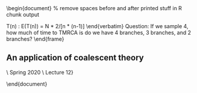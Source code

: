 \documentclass{beamer}
\usepackage{amsmath}
\usepackage{graphicx}
\usepackage{hyperref}
\setbeamertemplate{footline}[frame number]{}
\title{The Coalescent: Expectations of the Past \\ Dem260 Math Demog
  \\ Spring 2020 \\ Lecture 11}
\author{Joshua R. Goldstein}

\begin{document}
% remove spaces before and after printed stuff in R chunk output
\renewenvironment{knitrout}{\setlength{\topsep}{0mm}}{}  
\maketitle

\section{Intro}

\begin{frame}{Agenda for today}
  \begin{enumerate}
  \item Big picture: What is ``coalescent theory''?
  \item Time to TMRCA
  \item Inferring population size
  \end{enumerate}
\end{frame}


\begin{frame}{Big picture}

  Nomenclature:
  \begin{itemize}
  \item Coalescent theory is not a theory.
  \item It's a model for the probability of different histories
  \item ``the'' coalescent is a bit confusing. We're not inferring the
    actual history of common ancestry, just the probabilities
  \end{itemize}
\end{frame}

 \begin{frame}{An actual``picture''}
   \begin{columns}
     \begin{column}{0.5\textwidth}
       \includegraphics[width=1.1\textwidth]{../coalescent/cutter_diagram.png}
     \end{column}
     \begin{column}{0.5\textwidth}
       \small
       \begin{itemize}
       \item Top panel is a Fisher-Wright instance, ordered so that lines
         don't cross.
       \item Haplotype is a sequence (we are diploids, each 
         contributing 2 haplotypes). But let's just think of each line as
         an individual, for now.
       \item We can find The Most Recent Common Ancestor (TMRCA) of
         \alert{sample} (dark purple). Who and when would the MRCA of the top two
         individuals be?
       \end{itemize}
     \end{column}
   \end{columns}
 \end{frame}


\begin{frame}{More on the ``picture''}

   \begin{columns}
     \begin{column}{0.5\textwidth}
       \includegraphics[width=1.1\textwidth]{../coalescent/cutter_diagram.png}
     \end{column}
     \begin{column}{0.5\textwidth}
       \small
  \begin{itemize}
  \item Our sample $\neq$ even all {\em extant } descendants of the MRCA. What
    does this mean?
  \item Our sample $\neq$ all of the descendants of the MRCA. What
    does this mean?
  \item If we chose two descendants at random, would we always get
    same MRCA? 
  \end{itemize}

     \end{column}
   \end{columns}

 % insert cutter figure
  \alert{When we model coalescence we are thinking backwards in time.}
  
\end{frame}

\begin{frame}{Our first question: When was MRCA?}

  If we sample two individuals (today), how long ago was their MRCA?\\
  (Note: question is not ``who'')
  \begin{itemize}
  \item Our answer will in terms of the probability of MRCA being 1
    generation ago, 2 generations ago, etc.
  \item We'll assume Fisher-Wright (constant N, each gen randomly
    picks parents)
  \item The answer is surprisingly simple :)
  \end{itemize}
\end{frame}


\begin{frame}{Our answer (1)}
  Let's assume we have $N$ lines in Fisher-Wright (Note: I'm not using $2N$.)
  \begin{itemize}
  \item The chance that two sampled people have same parent is $1/N$, right?
  \item Thus $P(T_{MRCA} = 1) = 1/N$.
  \item What is $P(T_{MRCA} = 2) = $?
  \item What is $P(T_{MRCA} = n) = $?
  \end{itemize}
\end{frame}


\begin{frame}{Our answer (2)}

  Let's go to continuous time (reasonable if pop is big and time scale
  is long).
  
  Hazard of coalescence = $c = 1/N$.
  Probability of coalescence at time $t$ = $\ell(t) h(t) = e^{-ct} c$

  What is expected time of coalescence? Think life expectancy.
  \pause
  $E(T_{MRCA})$ if two samples: $1/c = 1/(1/N) = N$
\end{frame}

\begin{frame}{TMRCA}
  Let's simulate
  \begin{itemize}
  \item 1 time, without random seed, letting N = 40, ngen = 200, mu = 0
  \item Average over 100 FW simulations
  \item What is variance of outcome? Is it what we would expect from
    exponential?
  \end{itemize}
\end{frame}

\begin{frame}{Break}
\end{frame}

\begin{frame}{Mutation and inference of TMRCA and $N$}
  \begin{itemize}
  \item Say mutations occur at a constant rate $\mu$ ($10^{-8}$?)
  \item Each year we would expect $\mu$ mutations, and over $T$ years we
    would expect $T\mu$ mutations.
  \item Say we observe that two people differ at $k$ sites of the
    genome.
    \begin{itemize}
    \item When was TMRCA?
    \item How big is the population?
    \end{itemize}
  \end{itemize}
\end{frame}

\begin{frame}{Mutation, continued}
  \begin{itemize}
  \item When was TMRCA?
  \item How big is the population?
  \end{itemize}
  
  Picture ($\Lambda$)
  Tree length = $2T$
  Expected number of mutations:
  $$
  E(k) = E(2T\mu) = \bar{T} 2 \mu
  $$
  Since,
  $$
  \bar{T} = E(TMRCA) = N
  $$
  If we observe on average $\bar{k}$ mutations, then
  $$
  E(k) = N 2 \mu \rightarrow \hat{N} = {\bar{k} \over 2 \mu}
  $$ 
\end{frame}  


\begin{frame}{Inference of population size, simulation}
  \begin{itemize}
  \item We do FW with mutations
  \item Average pairwise differences
  \item Divide by $2\mu$ to get our estimate
  \item We can repeat a bunch of times and see average estimate
    converges to the truth
  \end{itemize}
  Break-out.
\end{frame}

\begin{frame}{Break number 2}
\end{frame}  

\begin{frame}{Coalescence of a sample of $n$ individuals}
  \begin{itemize}
  \item This is covered on pages 42 and 43 of Gillespie
  \item We'll just do one quick example, accepting the result
  \end{itemize}
\end{frame}

\begin{frame}[fragile]{A sample of 3: Note we're using $N$ (instead of
    $2N$)}

\begin{verbatim}

        *            _______
       / \
      /   \          
     /     \         T(2) : E(T(2)) = N
    /       \
   /         *       _______
  /         / \
 /         /   \     T(3) : E(T(3)) = N * 2/[3*2]
*         *     *    _______

                      ...
                     _______
                     T(n) : E(T(n)) = N * 2/[n * (n-1)]
\end{verbatim}
  Question: If we sample 4, how much of time to TMRCA
  is do we have 4 branches, 3 branches, and 2 branches?
\end{frame}



## An application of coalescent theory
  \\ Spring 2020 \\ Lecture 12}
\author{Joshua R. Goldstein}

\begin{document}
% remove spaces before and after printed stuff in R chunk output
\renewenvironment{knitrout}{\setlength{\topsep}{0mm}}{}  
\maketitle

\section{Intro}

\begin{frame}{Agenda for today}
  \begin{enumerate}
  \item Coalesence when population size is changing
  \item Inference from MRCA times
  \item ($n > 2$ comparisons and relative branch lengths)
  \item Demo: Using real mtDNA to estimate population sizes. 
  \end{enumerate}
\end{frame}

\begin{frame}{Caveat: We're still using $N$ (not $2N$) as the number
    of haploids}
\end{frame}

\begin{frame}{Last time}
  \begin{itemize}
  \item We defined the coalescent as the stochastic process going
    back in time to common ancestors
  \item For constant population size, we proved that time to
    coalescence for a sample pair is exponential.
  \item We showed (math and simulation) that $E(T) = N$.
  \item We showed that we could estimate $N$ from observed mutations
    if we knew the mutation rate
  \item Last time was models, today mostly application to making
    inferences about the real history of human populations.
  \end{itemize}      
\end{frame}

\begin{frame}{Coalesence when population is changing}
  \begin{itemize}
  \item Last time we said hazard of coalescence was $h = c = 1/N$.
  \item What is hazard of coalesence in one generation for two
    different populations: $N =
    1000$? $N = 2000$?
    \pause
  \item What if within the same population $N(t) = 1000$ and $N(t+1)
    = 2000$? (Hint: we still follow FW in allowing children to
    choose their parents.)
    \pause
  \item If the population size changes over time $N(t)$, then hazards
    of coalescence in will change too: $h(t) = 1/N(t)$.
  \end{itemize}
\end{frame}

\begin{frame}[fragile]{A small simulation}
  <<size="tiny",fig.height = 3>>=
  N_recent = 5000 ## population last T_thresh years
  T_thresh = 1000
  N_ancient = 500 ## earlier population
  n = 1000 ## sampled individuals
  set.seed(0.4886)
  T1 <- rexp(n, rate = 1/N_recent) ## give everyone a chance to coalesce 
  T1[T1 > T_thresh] <- NA ## if they don't in 1st 1000 years, resample them
  n2 <- sum(is.na(T1))
  T2 <- T_thresh + rexp(n2, rate = 1/N_ancient) ## at ancient rate
  T.vec <- c(T1, T2)
  hist(T.vec, breaks = seq(0, 5000, 250))
  @
  Q: How could we estimate population sizes from this histogram?
\end{frame}

\begin{frame}[fragile]{A small simulation, Demography Returns!}
  <<size="small",fig.height = 3>>=
  T.vec <- sort(T.vec)
  St = (n:1)/n
  par(mfrow = c(1,2))
  plot(T.vec, St); abline(v = T_thresh); plot(T.vec, log(St)); abline(v = T_thresh);
  @
  Q: How can we estimate hazards from this histogram?
\end{frame}

\begin{frame}{Our approach}
  \begin{itemize}
  \item Say we have $i$ pairs of haploids
  \item We then compute how many pairwise differences there are,
    but instead of computing $\bar{k}$, we keep the distributional
    information $k_i$.
  \item Each $k_i$ implies a $T_i$
  \item We then have a set of ``death times'' (coalescence times),
    can build a life table, estimate the hazards, and infer
    $N(t)$.
  \end{itemize}
\end{frame}   


\begin{frame}{Detour to length of branches}
\end{frame}
\begin{frame}[fragile]{A sample of 3: Note we're using $N$ (not $2N$)}
\begin{verbatim}

        *            _______
       / \
      /   \          
     /     \         T(2) : E(T(2)) = N
    /       \
   /         *       _______
  /         / \
 /         /   \     T(3) : E(T(3)) = N * 2/[3*2]
*         *     *    _______

                      ...
                     _______
                     T(n) : E(T(n)) = N * 2/[n * (n-1)]
\end{verbatim}
  Intuition: when we have more individuals, there's more chance that
  \alert{some pair} of them will coalesce.
\end{frame}  
\begin{frame}[fragile]{A sample of 3: Note we're using $N$ (not $2N$)}
\begin{verbatim}

        *            _______
       / \
      /   \          
     /     \         T(2) : E(T(2)) = N
    /       \
   /         *       _______
  /         / \
 /         /   \     T(3) : E(T(3)) = N * 2/[3*2]
*         *     *    _______

                      ...
                     _______
                     T(n) : E(T(n)) = N * 2/[n * (n-1)]
\end{verbatim}
  Question: If we sample 4, how much of time to TMRCA
   do we have 4 branches, 3 branches, and 2 branches?
\end{frame}



\begin{frame}{Last part: estimating actual historical pop sizes}
  Let's go to .Rmd in RStudio
\end{frame}  



\end{document}





